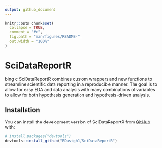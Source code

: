 ```yaml
---
output: github_document
---
```


<!-- README.md is generated from README.Rmd. Please edit that file -->

```r
knitr::opts_chunk$set(
  collapse = TRUE,
  comment = "#>",
  fig.path = "man/figures/README-",
  out.width = "100%"
)
```

# SciDataReportR

<!-- badges: start -->bing c
SciDataReportR  combines custom wrappers and new functions to streamline scientific data reporting in a reproducible manner. The goal is to allow for easy EDA and data analysis with many combinations of variables to allow for both hypothesis generation and hypothesis-driven analysis.

## Installation

You can install the development version of SciDataReportR from [GitHub](https://github.com/) with:

``` r
# install.packages("devtools")
devtools::install_github("RDastgh1/SciDataReportR")
```


<!-- ## Example -->

<!-- This is a basic example which shows you how to solve a common problem: -->

<!-- ```{r example} -->
<!-- library(SciDataReportR) -->
<!-- ## basic example code -->
<!-- ``` -->

<!-- What is special about using `README.Rmd` instead of just `README.md`? You can include R chunks like so: -->

<!-- ```{r cars} -->
<!-- summary(cars) -->
<!-- ``` -->

<!-- You'll still need to render `README.Rmd` regularly, to keep `README.md` up-to-date. `devtools::build_readme()` is handy for this. -->

<!-- You can also embed plots, for example: -->

<!-- ```{r pressure, echo = FALSE} -->
<!-- plot(pressure) -->
<!-- ``` -->

<!-- In that case, don't forget to commit and push the resulting figure files, so they display on GitHub and CRAN. -->
